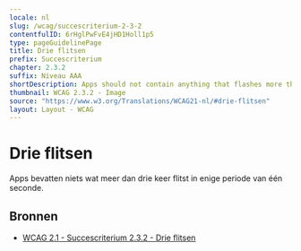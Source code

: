 ```yaml
---
locale: nl
slug: /wcag/succescriterium-2-3-2
contentfulID: 6rHglPwFvE4jHD1Holl1p5
type: pageGuidelinePage
title: Drie flitsen
prefix: Succescriterium
chapter: 2.3.2
suffix: Niveau AAA
shortDescription: Apps should not contain anything that flashes more than three times in any one second period.
thumbnail: WCAG 2.3.2 - Image
source: "https://www.w3.org/Translations/WCAG21-nl/#drie-flitsen"
layout: Layout - WCAG
---
```


# Drie flitsen

Apps bevatten niets wat meer dan drie keer flitst in enige periode van één seconde. 

## Bronnen

- [WCAG 2.1 - Succescriterium 2.3.2 - Drie flitsen](https://www.w3.org/Translations/WCAG21-nl/#drie-flitsen)